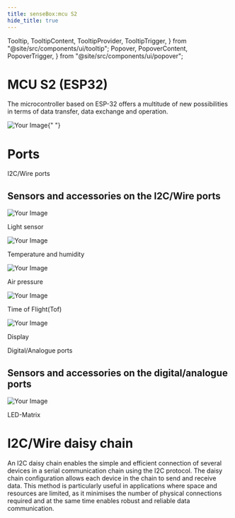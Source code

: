 ```yaml
---
title: senseBox:mcu S2
hide_title: true
---
```


  Tooltip,
  TooltipContent,
  TooltipProvider,
  TooltipTrigger,
} from "@site/src/components/ui/tooltip";
  Popover,
  PopoverContent,
  PopoverTrigger,
} from "@site/src/components/ui/popover";

<div className="flex flex-col justify-center items-center">
  <h1>MCU S2 (ESP32)</h1>
  <p>
    The microcontroller based on ESP-32 offers a multitude of new possibilities in terms of data transfer, data exchange and operation.
  </p>
  <div className="flex w-full flex-col items-center text-center gap-4">
    <div>
      <img src={mcus2ports} alt="Your Image" className="" />{" "}
    </div>
    <div className="flex w-full flex-col">
      <h1 className="text-left"> Ports </h1>
      <div className="flex flex-row justify-evenly">
        <Popover>
          <PopoverTrigger className="flex  cursor-pointer bg-white border-solid border-1 rounded-md w-[10rem] p-2 hover:bg-gray-100">
            I2C/Wire ports
          </PopoverTrigger>
          <PopoverContent>
            <div>
              <h2>Sensors and accessories on the I2C/Wire ports</h2>
              <div className="flex flex-col lg:flex-row">
                <div className="flex flex-col items-center">
                  <img
                    src={lightSensor}
                    alt="Your Image"
                    className="w-[5rem] lg:w-[10rem]"
                  />
                  <p className=" text-gray-500">Light sensor</p>
                </div>
                <div className="flex flex-col items-center">
                  <img
                    src={tempSensor}
                    alt="Your Image"
                    className="w-[5rem] lg:w-[10rem]"
                  />
                  <p className=" text-gray-500">Temperature and humidity</p>
                </div>
                <div className="flex flex-col items-center">
                  <img
                    src={pressureSensor}
                    alt="Your Image"
                    className="w-[5rem] lg:w-[10rem]"
                  />
                  <p className=" text-gray-500">Air pressure</p>
                </div>
                <div className="flex flex-col items-center">
                  <img
                    src={tofSensor}
                    alt="Your Image"
                    className="w-[5rem] lg:w-[10rem]"
                  />
                  <p className=" text-gray-500">Time of Flight(Tof)</p>
                </div>
                <div className="flex flex-col items-center">
                  <img
                    src={display}
                    alt="Your Image"
                    className="w-[5rem] lg:w-[10rem]"
                  />
                  <p className=" text-gray-500">Display</p>
                </div>
              </div>
            </div>
          </PopoverContent>
        </Popover>
        <Popover>
          <PopoverTrigger className="cursor-pointer bg-white border-solid border-1 rounded-md w-[10rem] p-2 hover:bg-gray-100">
            Digital/Analogue ports
          </PopoverTrigger>
          <PopoverContent>
            <div>
              <h2>Sensors and accessories on the digital/analogue ports</h2>
              <div className="flex flex-row justify-center">
                <div className="flex flex-col items-center">
                  <img
                    src={ledMatrix}
                    alt="Your Image"
                    className="w-[5rem] lg:w-[10rem]"
                  />
                  <p className="text-gray-500">LED-Matrix</p>
                </div>
              </div>
            </div>
          </PopoverContent>
        </Popover>
      </div>
    </div>
    <div className="flex flex-col w-full">
      <h1 className="text-left">I2C/Wire daisy chain</h1>
      <p className="text-left">
        An I2C daisy chain enables the simple and efficient connection of several devices in a serial communication chain using the I2C protocol.
        The daisy chain configuration allows each device in the chain to send and receive data. This method is particularly useful in applications
        where space and resources are limited, as it minimises the number of physical connections required and at the same time enables robust
        and reliable data communication.
      </p>
      <div className="flex justify-center">
        <ImageWithText src={i2cdaiychain} title="I2C/Wire daisy chain" />
      </div>
    </div>
  </div>
</div>
